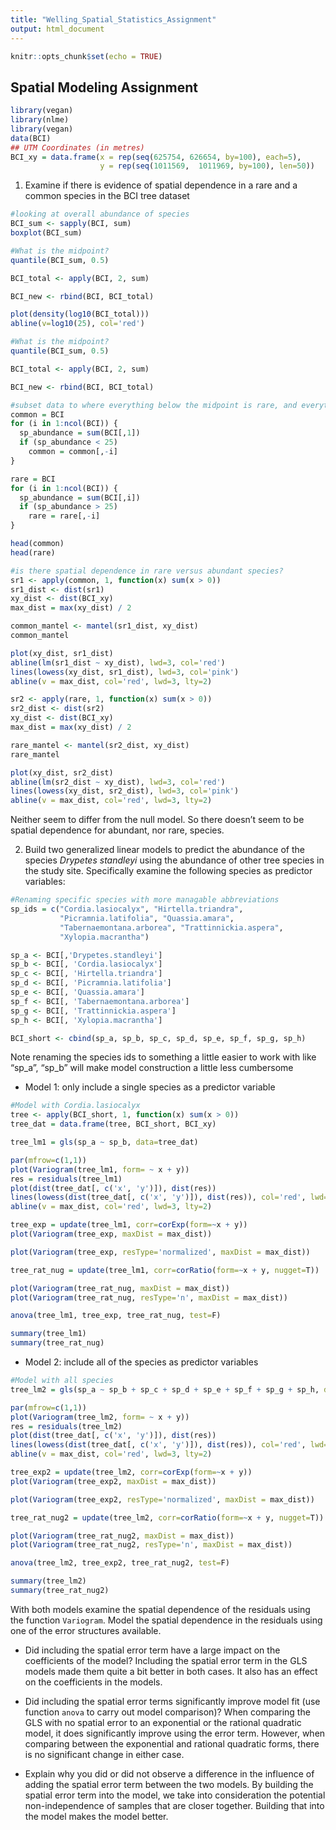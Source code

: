 ```yaml
---
title: "Welling_Spatial_Statistics_Assignment"
output: html_document
---
```


```r
knitr::opts_chunk$set(echo = TRUE)
```

## Spatial Modeling Assignment

```r
library(vegan)
library(nlme)
library(vegan)
data(BCI)
## UTM Coordinates (in metres)
BCI_xy = data.frame(x = rep(seq(625754, 626654, by=100), each=5), 
                    y = rep(seq(1011569,  1011969, by=100), len=50))
```

1) Examine if there is evidence of spatial dependence in a rare and a common
species in the BCI tree dataset


```r
#looking at overall abundance of species
BCI_sum <- sapply(BCI, sum)
boxplot(BCI_sum)

#What is the midpoint?
quantile(BCI_sum, 0.5)

BCI_total <- apply(BCI, 2, sum)

BCI_new <- rbind(BCI, BCI_total)

plot(density(log10(BCI_total)))
abline(v=log10(25), col='red')

#What is the midpoint?
quantile(BCI_sum, 0.5)

BCI_total <- apply(BCI, 2, sum)

BCI_new <- rbind(BCI, BCI_total)

#subset data to where everything below the midpoint is rare, and everything above is common
common = BCI
for (i in 1:ncol(BCI)) {
  sp_abundance = sum(BCI[,1])
  if (sp_abundance < 25)
    common = common[,-i]
}

rare = BCI
for (i in 1:ncol(BCI)) {
  sp_abundance = sum(BCI[,i])
  if (sp_abundance > 25)
    rare = rare[,-i]
}

head(common)
head(rare)

```
```r
#is there spatial dependence in rare versus abundant species?
sr1 <- apply(common, 1, function(x) sum(x > 0))
sr1_dist <- dist(sr1)
xy_dist <- dist(BCI_xy)
max_dist = max(xy_dist) / 2

common_mantel <- mantel(sr1_dist, xy_dist)
common_mantel

plot(xy_dist, sr1_dist)
abline(lm(sr1_dist ~ xy_dist), lwd=3, col='red')
lines(lowess(xy_dist, sr1_dist), lwd=3, col='pink')
abline(v = max_dist, col='red', lwd=3, lty=2)
```


```r
sr2 <- apply(rare, 1, function(x) sum(x > 0))
sr2_dist <- dist(sr2)
xy_dist <- dist(BCI_xy)
max_dist = max(xy_dist) / 2

rare_mantel <- mantel(sr2_dist, xy_dist)
rare_mantel

plot(xy_dist, sr2_dist)
abline(lm(sr2_dist ~ xy_dist), lwd=3, col='red')
lines(lowess(xy_dist, sr2_dist), lwd=3, col='pink')
abline(v = max_dist, col='red', lwd=3, lty=2)

```
Neither seem to differ from the null model. So there doesn't seem to be spatial dependence for abundant, nor rare, species.


2) Build two generalized linear models to predict the abundance of the species
*Drypetes standleyi* using the abundance of other tree species in the study site.
Specifically examine the following species as predictor variables:

```r
#Renaming specific species with more managable abbreviations
sp_ids = c("Cordia.lasiocalyx", "Hirtella.triandra",
           "Picramnia.latifolia", "Quassia.amara",
           "Tabernaemontana.arborea", "Trattinnickia.aspera", 
           "Xylopia.macrantha")

sp_a <- BCI[,'Drypetes.standleyi']
sp_b <- BCI[, 'Cordia.lasiocalyx']
sp_c <- BCI[, 'Hirtella.triandra']
sp_d <- BCI[, 'Picramnia.latifolia']
sp_e <- BCI[, 'Quassia.amara']
sp_f <- BCI[, 'Tabernaemontana.arborea']
sp_g <- BCI[, 'Trattinnickia.aspera']
sp_h <- BCI[, 'Xylopia.macrantha']

BCI_short <- cbind(sp_a, sp_b, sp_c, sp_d, sp_e, sp_f, sp_g, sp_h)

```
Note renaming the species ids to something a little easier to work with like
"sp_a", "sp_b" will make model construction a little less cumbersome


* Model 1: only include a single species as a predictor variable
```r
#Model with Cordia.lasiocalyx
tree <- apply(BCI_short, 1, function(x) sum(x > 0))
tree_dat = data.frame(tree, BCI_short, BCI_xy)

tree_lm1 = gls(sp_a ~ sp_b, data=tree_dat)

par(mfrow=c(1,1))
plot(Variogram(tree_lm1, form= ~ x + y)) 
res = residuals(tree_lm1)
plot(dist(tree_dat[, c('x', 'y')]), dist(res))
lines(lowess(dist(tree_dat[, c('x', 'y')]), dist(res)), col='red', lwd=2)
abline(v = max_dist, col='red', lwd=3, lty=2)

tree_exp = update(tree_lm1, corr=corExp(form=~x + y)) 
plot(Variogram(tree_exp, maxDist = max_dist))

plot(Variogram(tree_exp, resType='normalized', maxDist = max_dist))

tree_rat_nug = update(tree_lm1, corr=corRatio(form=~x + y, nugget=T))

plot(Variogram(tree_rat_nug, maxDist = max_dist))
plot(Variogram(tree_rat_nug, resType='n', maxDist = max_dist))

anova(tree_lm1, tree_exp, tree_rat_nug, test=F)

summary(tree_lm1)
summary(tree_rat_nug)
```

* Model 2: include all of the species as predictor variables
```r
#Model with all species
tree_lm2 = gls(sp_a ~ sp_b + sp_c + sp_d + sp_e + sp_f + sp_g + sp_h, data=tree_dat)

par(mfrow=c(1,1))
plot(Variogram(tree_lm2, form= ~ x + y)) 
res = residuals(tree_lm2)
plot(dist(tree_dat[, c('x', 'y')]), dist(res))
lines(lowess(dist(tree_dat[, c('x', 'y')]), dist(res)), col='red', lwd=2)
abline(v = max_dist, col='red', lwd=3, lty=2)

tree_exp2 = update(tree_lm2, corr=corExp(form=~x + y)) 
plot(Variogram(tree_exp2, maxDist = max_dist))

plot(Variogram(tree_exp2, resType='normalized', maxDist = max_dist))

tree_rat_nug2 = update(tree_lm2, corr=corRatio(form=~x + y, nugget=T))

plot(Variogram(tree_rat_nug2, maxDist = max_dist))
plot(Variogram(tree_rat_nug2, resType='n', maxDist = max_dist))

anova(tree_lm2, tree_exp2, tree_rat_nug2, test=F)

summary(tree_lm2)
summary(tree_rat_nug2)
```

With both models examine the spatial dependence of the residuals using the 
function `Variogram`. Model the spatial dependence in the residuals using one
of the error structures available. 

* Did including the spatial error term have a large impact on the coefficients
of the model?
  Including the spatial error term in the GLS models made them quite a bit better in both cases. It also has an effect on the coefficients in the models.

* Did including the spatial error terms significantly improve model fit (use 
function `anova` to carry out model comparison)?
  When comparing the GLS with no spatial error to an exponential or the rational quadratic model, it does significantly improve using the error term. However, when comparing between the exponential and rational quadratic forms, there is no significant change in either case.

* Explain why you did or did not observe a difference in the influence of adding the spatial error term between the two models.
  By building the spatial error term into the model, we take into consideration the potential non-independence of samples that are closer together. Building that into the model makes the model better.
